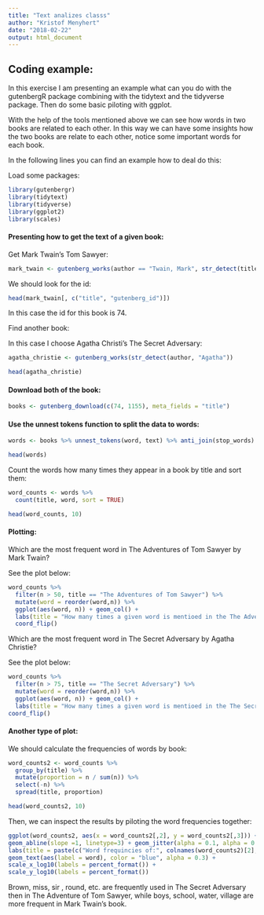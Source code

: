 ---
title: "Text analizes classs"
author: "Kristof Menyhert"
date: "2018-02-22"
output: html_document
---

## Coding example:

In this exercise I am presenting an example what can you do with the gutenbergR package combining with the tidytext and the tidyverse package. Then do some basic piloting with ggplot.

With the help of the tools mentioned above we can see how words in two books are related to each other. In this way we can have some insights how the two books are relate to each other, notice some important words for each book.

In the following lines you can find an example how to deal do this:

Load some packages:
```{r, warning=FALSE, message=FALSE}
library(gutenbergr)
library(tidytext)
library(tidyverse)
library(ggplot2)
library(scales)
```

#### Presenting how to get the text of a given book:

Get Mark Twain's Tom Sawyer:

```{r}
mark_twain <- gutenberg_works(author == "Twain, Mark", str_detect(title, "The Adventures of Tom Sawyer"))
```

We should look for the id:

```{r}
head(mark_twain[, c("title", "gutenberg_id")])
```

In this case the id for this book is 74.

Find another book:

In this case I choose Agatha Christi's The Secret Adversary:

```{r}
agatha_christie <- gutenberg_works(str_detect(author, "Agatha"))

head(agatha_christie)
```

#### Download both of the book:

```{r, warning=FALSE, message=FALSE}
books <- gutenberg_download(c(74, 1155), meta_fields = "title")
```

#### Use the unnest tokens function to split the data to words:
```{r, , warning=FALSE, message=FALSE}
words <- books %>% unnest_tokens(word, text) %>% anti_join(stop_words)

head(words)
```

Count the words how many times they appear in a book by title and sort them:

```{r}
word_counts <- words %>%
  count(title, word, sort = TRUE)

head(word_counts, 10)
```

#### Plotting:
Which are the most frequent word in The Adventures of Tom Sawyer by Mark Twain?

See the plot below:

```{r}
word_counts %>% 
  filter(n > 50, title == "The Adventures of Tom Sawyer") %>%
  mutate(word = reorder(word,n)) %>%
  ggplot(aes(word, n)) + geom_col() + 
  labs(title = "How many times a given word is mentioed in the The Adventures of Tom Sawyer by Mark Twain", x = "Words", y = "Observations") +
  coord_flip()
```

Which are the most frequent word in The Secret Adversary by Agatha Christie?

See the plot below:

```{r}
word_counts %>% 
  filter(n > 75, title == "The Secret Adversary") %>%
  mutate(word = reorder(word,n)) %>%
  ggplot(aes(word, n)) + geom_col() +
  labs(title = "How many times a given word is mentioed in the The Secret Adversary by Agatha Christie", x = "Words", y = "Observations") +
coord_flip()
```

#### Another type of plot:

We should calculate the frequencies of words by book:

```{r}
word_counts2 <- word_counts %>%
  group_by(title) %>%
  mutate(proportion = n / sum(n)) %>%
  select(-n) %>%
  spread(title, proportion)

head(word_counts2, 10)
```

Then, we can inspect the results by piloting the word frequencies together:

```{r, warning=FALSE, message=FALSE}
ggplot(word_counts2, aes(x = word_counts2[,2], y = word_counts2[,3])) +
geom_abline(slope =1, linetype=3) + geom_jitter(alpha = 0.1, alpha = 0.1 , color = "blue") +
labs(title = paste(c("Word frequincies of:", colnames(word_counts2)[2], "vs",colnames(word_counts2)[3]), collapse = " "), x = colnames(word_counts2)[2], y = colnames(word_counts2)[3]) +
geom_text(aes(label = word), color = "blue", alpha = 0.3) +
scale_x_log10(labels = percent_format()) +
scale_y_log10(labels = percent_format())
```

Brown, miss, sir , round, etc. are frequently used in The Secret Adversary then in The Adventure of Tom Sawyer, while boys, school, water, village are more frequent in Mark Twain's book.
